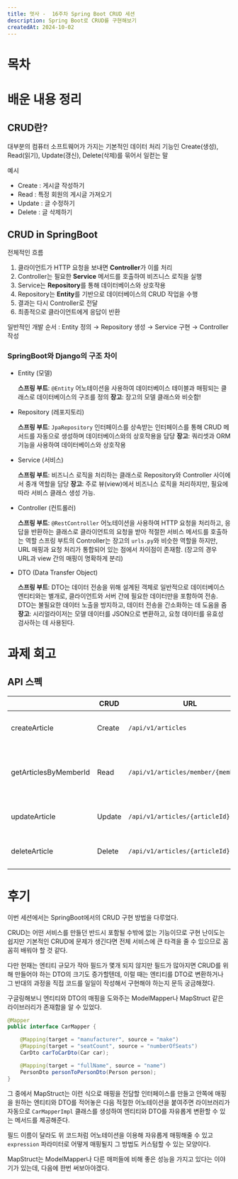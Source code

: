 ```yaml
---
title: 멋사 -  16주차 Spring Boot CRUD 세션
description: Spring Boot로 CRUD를 구현해보기
createdAt: 2024-10-02
---
```


# 목차

# 배운 내용 정리

## CRUD란?

대부분의 컴퓨터 소프트웨어가 가지는 기본적인 데이터 처리 기능인 Create(생성), Read(읽기), Update(갱신), Delete(삭제)를 묶어서 일컫는 말

예시

- Create : 게시글 작성하기
- Read : 특정 회원의 게시글 가져오기
- Update : 글 수정하기
- Delete : 글 삭제하기

## CRUD in SpringBoot

전체적인 흐름

1. 클라이언트가 HTTP 요청을 보내면 **Controller**가 이를 처리
2. Controller는 필요한 **Service** 메서드를 호출하여 비즈니스 로직을 실행
3. Service는 **Repository**를 통해 데이터베이스와 상호작용
4. Repository는 **Entity**를 기반으로 데이터베이스의 CRUD 작업을 수행
5. 결과는 다시 Controller로 전달
6. 최종적으로 클라이언트에게 응답이 반환

일반적인 개발 순서 : Entity 정의 → Repository 생성 → Service 구현 → Controller 작성

### SpringBoot와 Django의 구조 차이

- Entity (모델)

  **스프링 부트**: `@Entity` 어노테이션을 사용하여 데이터베이스 테이블과 매핑되는 클래스로 데이터베이스의 구조를 정의
  **장고**: 장고의 모델 클래스와 비슷함!

- Repository (레포지토리)

  **스프링 부트**: `JpaRepository` 인터페이스를 상속받는 인터페이스를 통해 CRUD 메서드를 자동으로 생성하며 데이터베이스와의 상호작용을 담당
  **장고**:  쿼리셋과 ORM 기능을 사용하여 데이터베이스와 상호작용

- Service (서비스)

  **스프링 부트**: 비즈니스 로직을 처리하는 클래스로 Repository와 Controller 사이에서 중개 역할을 담당
  **장고**: 주로 뷰(view)에서 비즈니스 로직을 처리하지만, 필요에 따라 서비스 클래스 생성 가능.

- Controller (컨트롤러)

  **스프링 부트**: `@RestController` 어노테이션을 사용하여 HTTP 요청을 처리하고, 응답을 반환하는 클래스로 클라이언트의 요청을 받아 적절한 서비스 메서드를 호출하는 역할
  스프링 부트의 Controller는 장고의 `urls.py`와 비슷한 역할을 하지만, URL 매핑과 요청 처리가 통합되어 있는 점에서 차이점이 존재함. (장고의 경우 URL과 view 간의 매핑이 명확하게 분리)

- DTO (Data Transfer Object)

  **스프링 부트**: DTO는 데이터 전송을 위해 설계된 객체로 일반적으로 데이터베이스 엔티티와는 별개로, 클라이언트와 서버 간에 필요한 데이터만을 포함하여 전송.
  DTO는 불필요한 데이터 노출을 방지하고, 데이터 전송을 간소화하는 데 도움을 줌
  **장고**: 시리얼라이저는 모델 데이터를 JSON으로 변환하고, 요청 데이터를 유효성 검사하는 데 사용된다.

# 과제 회고

## API 스펙

|  | CRUD | URL | 파라미터 | body | 설명 |
| --- | --- | --- | --- | --- | --- |
| createArticle | Create | `/api/v1/articles` | X | X | 글을 생성합니다. |
| getArticlesByMemberId | Read | `/api/v1/articles/member/{memberId}` | member의 Id (number) | X | 특정 member의 글들을 조회합니다. |
| updateArticle | Update | `/api/v1/articles/{articleId}` | article의 Id (number) | ArticleUpdateRequestDto | 특정 글을 수정합니다. |
| deleteArticle | Delete | `/api/v1/articles/{articleId}` | article의 Id (number) | X | 특정 글을 삭제합니다. |

# 후기

이번 세션에서는 SpringBoot에서의 CRUD 구현 방법을 다루었다.

CRUD는 어떤 서비스를 만들던 반드시 포함될 수밖에 없는 기능이므로 구현 난이도는 쉽지만 기본적인 CRUD에 문제가 생긴다면 전체 서비스에 큰 타격을 줄 수 있으므로 꼼꼼히 배워야 할 것 같다.

다만 현재는 엔티티 규모가 작아 필드가 몇개 되지 않지만 필드가 많아지면 CRUD를 위해 만들어야 하는 DTO의 크기도 증가할텐데, 이럴 때는 엔티티를 DTO로 변환하거나 그 반대의 과정을 직접 코드를 일일이 작성해서 구현해야 하는지 문득 궁금해졌다.

구글링해보니 엔티티와 DTO의 매핑을 도와주는 ModelMapper나 MapStruct 같은 라이브러리가 존재함을 알 수 있었다.

```java
@Mapper
public interface CarMapper {

    @Mapping(target = "manufacturer", source = "make")
    @Mapping(target = "seatCount", source = "numberOfSeats")
    CarDto carToCarDto(Car car);

    @Mapping(target = "fullName", source = "name")
    PersonDto personToPersonDto(Person person);
}
```

그 중에서 MapStruct는 이런 식으로 매핑을 전담할 인터페이스를 만들고 안쪽에 매핑을 원하는 엔티티와 DTO를 적어놓은 다음 적절한 어노테이션을 붙여주면 라이브러리가 자동으로 `CarMapperImpl` 클래스를 생성하여 엔티티와 DTO를 자유롭게 변환할 수 있는 메서드를 제공해준다. 

필드 이름이 달라도 위 코드처럼 어노테이션을 이용해 자유롭게 매핑해줄 수 있고 `expression` 파라미터로 어떻게 매핑될지 그 방법도 커스텀할 수 있는 모양이다.

MapStruct는 ModelMapper나 다른 매퍼들에 비해 좋은 성능을 가지고 있다는 이야기가 있는데, 다음에 한번 써보아야겠다.